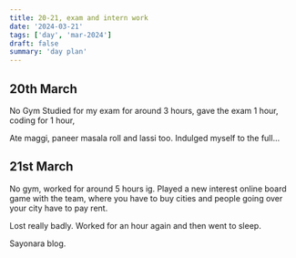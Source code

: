 ```yaml
---
title: 20-21, exam and intern work
date: '2024-03-21'
tags: ['day', 'mar-2024']
draft: false
summary: 'day plan'
---
```


## 20th March
No Gym
Studied for my exam for around 3 hours,
gave the exam 1 hour,
coding for 1 hour,

Ate maggi, paneer masala roll and lassi too.
Indulged myself to the full...


## 21st March
No gym, worked for around 5 hours ig.
Played a new interest online board game with the team,
where you have to buy cities and people going over your
city have to pay rent.

Lost really badly.
Worked for an hour again and then went to sleep.

Sayonara blog.